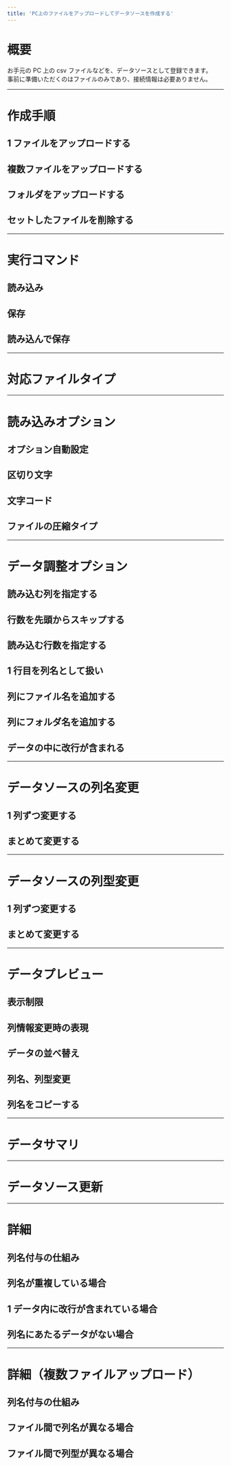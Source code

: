 ```yaml
---
title: 'PC上のファイルをアップロードしてデータソースを作成する'
---
```


# 概要

お手元の PC 上の csv ファイルなどを、データソースとして登録できます。  
事前に準備いただくのはファイルのみであり、接続情報は必要ありません。

---

# 作成手順

## 1 ファイルをアップロードする

## 複数ファイルをアップロードする

## フォルダをアップロードする

## セットしたファイルを削除する

---

# 実行コマンド

## 読み込み

## 保存

## 読み込んで保存

---

# 対応ファイルタイプ

---

# 読み込みオプション

## オプション自動設定

## 区切り文字

## 文字コード

## ファイルの圧縮タイプ

---

# データ調整オプション

## 読み込む列を指定する

## 行数を先頭からスキップする

## 読み込む行数を指定する

## 1 行目を列名として扱い

## 列にファイル名を追加する

## 列にフォルダ名を追加する

## データの中に改行が含まれる

---

# データソースの列名変更

## 1 列ずつ変更する

## まとめて変更する

---

# データソースの列型変更

## 1 列ずつ変更する

## まとめて変更する

---

# データプレビュー

## 表示制限

## 列情報変更時の表現

## データの並べ替え

## 列名、列型変更

## 列名をコピーする

---

# データサマリ

---

# データソース更新

---

# 詳細

## 列名付与の仕組み

## 列名が重複している場合

## 1 データ内に改行が含まれている場合

## 列名にあたるデータがない場合

---

# 詳細（複数ファイルアップロード）

## 列名付与の仕組み

## ファイル間で列名が異なる場合

## ファイル間で列型が異なる場合
